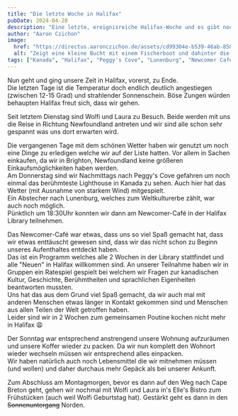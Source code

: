 ```yaml
---
title: "Die letzte Woche in Halifax"
pubDate: 2024-04-28
description: "Eine letzte, ereignisreiche Halifax-Woche und es gibt nochmal bunte Häuser zu sehen"
author: "Aaron Czichon"
image:
  href: "https://directus.aaronczichon.de/assets/cd99304e-b539-46ab-8580-f93762294662.jpg?quality=70&width=1600"
  alt: "Zeigt eine kleine Bucht mit einem Fischerboot und dahinter die Häuser von Peggy's Cove"
tags: ["Kanada", "Halifax", "Peggy's Cove", "Lunenburg", "Newcomer Café"]
---
```



Nun geht und ging unsere Zeit in Halifax, vorerst, zu Ende.  
Die letzten Tage ist die Temperatur doch endlich deutlich angestiegen (zwischen 12-15 Grad) und strahlender Sonnenschein. Böse Zungen würden behaupten Halifax freut sich, dass wir gehen.

Seit letztem Dienstag sind Wolfi und Laura zu Besuch. Beide werden mit uns die Reise in Richtung Newfoundland antreten und wir sind alle schon sehr gespannt was uns dort erwarten wird.

<DirectusImage assetId="a48eafa9-b969-4b7a-b75c-53532fda5366.jpg" />

Die vergangenen Tage mit dem schönen Wetter haben wir genutzt um noch eine Dinge zu erledigen welche wir auf der Liste hatten. Vor allem in Sachen einkaufen, da wir in Brighton, Newfoundland keine größeren Einkaufsmöglichkeiten haben werden.  
Am Donnerstag sind wir Nachmittags nach Peggy's Cove gefahren um noch einmal das berühmteste Lighthouse in Kanada zu sehen. Auch hier hat das Wetter (mit Ausnahme von starkem Wind) mitgespielt.  
Ein Abstecher nach Lunenburg, welches zum Weltkulturerbe zählt, war auch noch möglich.  
Pünktlich um 18:30Uhr konnten wir dann am Newcomer-Café in der Halifax Library teilnehmen.

Das Newcomer-Café war etwas, dass uns so viel Spaß gemacht hat, dass wir etwas enttäuscht gewesen sind, dass wir das nicht schon zu Beginn unseres Aufenthaltes entdeckt haben.  
Das ist ein Programm welches alle 2 Wochen in der Library stattfindet und alle "Neuen" in Halifax willkommen sind. An unserer Teilnahme haben wir in Gruppen ein Ratespiel gespielt bei welchem wir Fragen zur kanadischen Kultur, Geschichte, Berühmtheiten und sprachlichen Eigenheiten beantworten mussten.  
Uns hat das aus dem Grund viel Spaß gemacht, da wir auch mal mit anderen Menschen etwas länger in Kontakt gekommen sind und Menschen aus allen Teilen der Welt getroffen haben.  
Leider sind wir in 2 Wochen zum gemeinsamen Poutine kochen nicht mehr in Halifax 😩

<DirectusImage assetId="d2c37de5-2fde-41e1-b892-19b43d40aaa0.jpg" />

Der Sonntag war entsprechend anstrengend unsere Wohnung aufzuräumen und unsere Koffer wieder zu packen. Da wir nun komplett den Wohnort wieder wechseln müssen wir entsprechend alles einpacken.  
Wir haben natürlich auch noch Lebensmittel die wir mitnehmen müssen (und wollen) und daher durchaus mehr Gepäck als bei unserer Ankunft.

Zum Abschluss am Montagmorgen, bevor es dann auf den Weg nach Cape Breton geht, gehen wir nochmal mit Wolfi und Laura in's Elle's Bistro zum Frühstücken (auch weil Wolfi Geburtstag hat). Gestärkt geht es dann in den ~~Sonnenuntergang~~ Norden.

<DirectusImage assetId="6f7d0957-1245-4091-8477-9870f66a7f86.jpg" />

<DirectusImage assetId="fda4e2ad-85c7-415d-81fe-8df2e3113bd7.jpg" />
